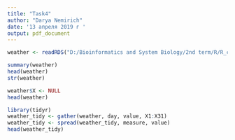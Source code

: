 ```yaml
---
title: "Task4"
author: "Darya Nemirich"
date: '13 апреля 2019 г '
output: pdf_document
---
```


```r
weather <- readRDS("D:/Bioinformatics and System Biology/2nd term/R/R_classwork/Task4/weather.rds")
```
```r
summary(weather)
head(weather)
str(weather)
```
```r
weather$X <- NULL
head(weather)
```

```r

library(tidyr)
weather_tidy <- gather(weather, day, value, X1:X31)
weather_tidy <- spread(weather_tidy, measure, value)
head(weather_tidy)

```